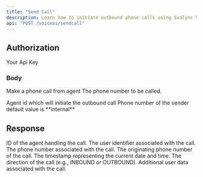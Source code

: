 ```yaml
---
title: "Send Call"
description: Learn how to initiate outbound phone calls using Svalync Voice AI agents. Start making phone calls using the agent ID and svalync internal phone number.
api: "POST /voiceai/sendcall"
---
```

####

## Authorization
<ParamField header="x-api-key" type="string" required>
  Your Api Key
</ParamField>

### Body
Make a phone call from agent
<ParamField body="phone_number" type="number" required>
  The phone number to be called.
</ParamField>


<ParamField body="agentId"  type="number" required>
 Agent id which will initiate the outbound call
</ParamField>


<ParamField body="from_phone_number" type="string" required value="internal">
Phone number of the sender default value is **internal**
</ParamField>



## Response
<ResponseField name="response" type="array">
  <Expandable title="properties">
    <ResponseField name="agent" type="string">
      ID of the agent handling the call.
    </ResponseField>
    <ResponseField name="userId" type="string">
      The user identifier associated with the call.
    </ResponseField>
    <ResponseField name="phoneNumber" type="string">
      The phone number associated with the call.
    </ResponseField>
    <ResponseField name="fromPhoneNumber" type="string">
      The originating phone number of the call.
    </ResponseField>
    <ResponseField name="currentDateTime" type="string">
      The timestamp representing the current date and time.
    </ResponseField>
    <ResponseField name="callDirection" type="string">
      The direction of the call (e.g., INBOUND or OUTBOUND).
    </ResponseField>
    <ResponseField name="userData" type="object">
      Additional user data associated with the call.
    </ResponseField>
  </Expandable>
</ResponseField>